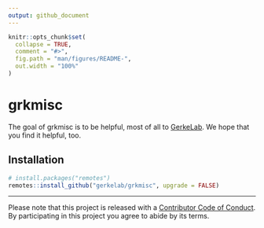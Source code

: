 ```yaml
---
output: github_document
---
```


<!-- README.md is generated from README.Rmd. Please edit that file -->

```r
knitr::opts_chunk$set(
  collapse = TRUE,
  comment = "#>",
  fig.path = "man/figures/README-",
  out.width = "100%"
)
```
# grkmisc

The goal of grkmisc is to be helpful, most of all to [GerkeLab](https://gerkelab.com).
We hope that you find it helpful, too.

## Installation

``` r
# install.packages("remotes")
remotes::install_github("gerkelab/grkmisc", upgrade = FALSE)
```


---

Please note that this project is released with a [Contributor Code of Conduct](.github/CODE_OF_CONDUCT.md).
By participating in this project you agree to abide by its terms.
